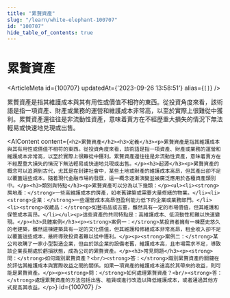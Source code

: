 ```yaml
---
title: "累贅資產"
slug: "/learn/white-elephant-100707"
id: "100707"
hide_table_of_contents: true
---
```



# 累贅資產

<ArticleMeta id={100707} updatedAt={'2023-09-26 13:58:51'} alias={`[]`} />
<div className='border-solid border-b border-t-0 my-4 border-[var(--ifm-color-gray-300)]' />

累贅資產是指其維護成本與其有用性或價值不相符的東西。從投資角度來看，該術語是指一項資產、財產或業務的運營和維護成本非常高，以至於實際上很難從中獲利。累贅資產還往往是非流動性資產，意味着賣方在不經歷重大損失的情況下無法輕易或快速地兑現或出售。

<AIContent content={`<h2>累贅資產</h2><h3>定義</h3><p>累贅資產是指其維護成本與其有用性或價值不相符的東西。從投資角度來看，該術語是指一項資產、財產或業務的運營和維護成本非常高，以至於實際上很難從中獲利。累贅資產還往往是非流動性資產，意味着賣方在不經歷重大損失的情況下無法輕易或快速地兑現或出售。</p><h3>起源</h3><p>累贅資產的概念可以追溯到古代，尤其是在封建社會中，某些土地或財產的維護成本高昂，但其產出卻不足以覆蓋這些成本。隨着現代金融市場的發展，這一概念逐漸演變並被廣泛應用於各種資產類別中。</p><h3>類別與特點</h3><p>累贅資產可以分為以下幾類：</p><ul><li><strong>房地產：</strong>一些高維護成本的房產，如老舊建築或需要大量修繕的物業。</li><li><strong>企業：</strong>一些運營成本高昂但盈利能力低下的企業或業務部門。</li><li><strong>收藏品：</strong>如藝術品或古董，雖然具有一定的市場價值，但其維護和保管成本高昂。</li></ul><p>這些資產的共同特點是：高維護成本、低流動性和難以快速變現。</p><h3>具體案例</h3><p><strong>案例一：</strong>某投資者擁有一棟歷史悠久的老建築，雖然這棟建築具有一定的文化價值，但其維護和修繕成本非常高昂，租金收入卻不足以覆蓋這些成本，最終導致投資者難以從中獲利。</p><p><strong>案例二：</strong>某公司收購了一家小型製造企業，但由於該企業的設備老舊，維護成本高，且市場需求不足，導致該企業長期處於虧損狀態，成為公司的累贅資產。</p><h3>常見問題</h3><p><strong>問：</strong>如何識別累贅資產？<br/><strong>答：</strong>識別累贅資產的關鍵在於評估其維護成本與實際收益之間的關係。如果一項資產的維護成本遠高於其帶來的收益，則可能是累贅資產。</p><p><strong>問：</strong>如何處理累贅資產？<br/><strong>答：</strong>處理累贅資產的方法包括出售、租賃或進行改造以降低維護成本，或者通過其他方式提高其收益。</p>`} id={100707} />
